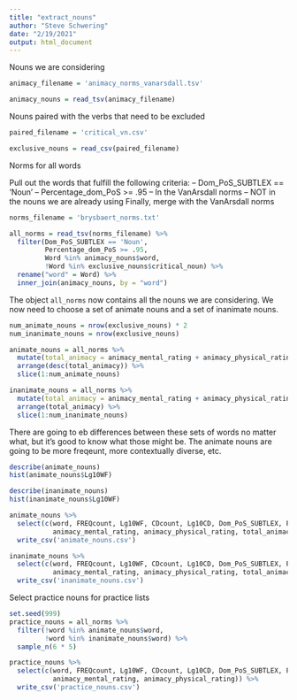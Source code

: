 ```yaml
---
title: "extract_nouns"
author: "Steve Schwering"
date: "2/19/2021"
output: html_document
---
```


Nouns we are considering
```r
animacy_filename = 'animacy_norms_vanarsdall.tsv'

animacy_nouns = read_tsv(animacy_filename)
```

Nouns paired with the verbs that need to be excluded
```r
paired_filename = 'critical_vn.csv'

exclusive_nouns = read_csv(paired_filename)
```

Norms for all words

Pull out the words that fulfill the following criteria:
-- Dom_PoS_SUBTLEX == 'Noun'
-- Percentage_dom_PoS >= .95
-- In the VanArsdall norms
-- NOT in the nouns we are already using
Finally, merge with the VanArsdall norms
```r
norms_filename = 'brysbaert_norms.txt'

all_norms = read_tsv(norms_filename) %>%
  filter(Dom_PoS_SUBTLEX == 'Noun',
         Percentage_dom_PoS >= .95,
         Word %in% animacy_nouns$word,
         !Word %in% exclusive_nouns$critical_noun) %>%
  rename("word" = Word) %>%
  inner_join(animacy_nouns, by = "word")
```

The object `all_norms` now contains all the nouns we are considering. We now need to choose a set of animate nouns and a set of inanimate nouns.

```r
num_animate_nouns = nrow(exclusive_nouns) * 2
num_inanimate_nouns = nrow(exclusive_nouns)

animate_nouns = all_norms %>%
  mutate(total_animacy = animacy_mental_rating + animacy_physical_rating) %>%
  arrange(desc(total_animacy)) %>%
  slice(1:num_animate_nouns)

inanimate_nouns = all_norms %>%
  mutate(total_animacy = animacy_mental_rating + animacy_physical_rating) %>%
  arrange(total_animacy) %>%
  slice(1:num_inanimate_nouns)
```

There are going to eb differences between these sets of words no matter what, but it's good to know what those might be. The animate nouns are going to be more freqeunt, more contextually diverse, etc.
```r
describe(animate_nouns)
hist(animate_nouns$Lg10WF)

describe(inanimate_nouns)
hist(inanimate_nouns$Lg10WF)
```

```r
animate_nouns %>%
  select(c(word, FREQcount, Lg10WF, CDcount, Lg10CD, Dom_PoS_SUBTLEX, Percentage_dom_PoS, 
           animacy_mental_rating, animacy_physical_rating, total_animacy)) %>%
  write_csv('animate_nouns.csv')

inanimate_nouns %>%
  select(c(word, FREQcount, Lg10WF, CDcount, Lg10CD, Dom_PoS_SUBTLEX, Percentage_dom_PoS, 
           animacy_mental_rating, animacy_physical_rating, total_animacy)) %>%
  write_csv('inanimate_nouns.csv')
```

Select practice nouns for practice lists
```r
set.seed(999)
practice_nouns = all_norms %>%
  filter(!word %in% animate_nouns$word,
         !word %in% inanimate_nouns$word) %>%
  sample_n(6 * 5)

practice_nouns %>%
  select(c(word, FREQcount, Lg10WF, CDcount, Lg10CD, Dom_PoS_SUBTLEX, Percentage_dom_PoS, 
           animacy_mental_rating, animacy_physical_rating)) %>%
  write_csv('practice_nouns.csv')
```